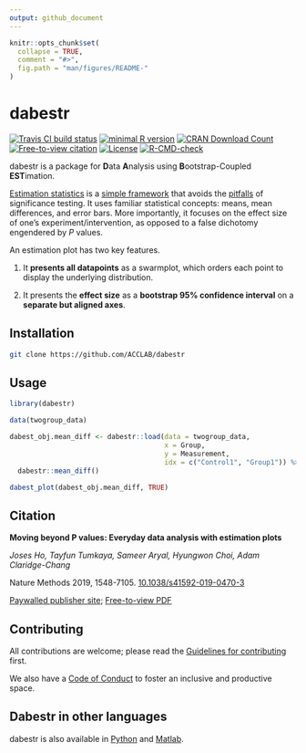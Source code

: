 ```yaml
---
output: github_document
---
```


<!-- README.md is generated from README.Rmd. Please edit that file -->

```r
knitr::opts_chunk$set(
  collapse = TRUE,
  comment = "#>",
  fig.path = "man/figures/README-"
)
```

# dabestr 

<!-- badges: start -->
[![Travis CI build status](https://img.shields.io/travis/com/ACCLAB/dabestr/master.svg)](https://travis-ci.com/ACCLAB/dabestr/) [![minimal R version](https://img.shields.io/badge/R%3E%3D-2.10-6666ff.svg)](https://cran.r-project.org/) [![CRAN Download Count](https://cranlogs.r-pkg.org/badges/grand-total/dabestr?color=brightgreen)](https://cran.r-project.org/package=dabestr) [![Free-to-view citation](https://zenodo.org/badge/DOI/10.1038/s41592-019-0470-3.svg)](https://rdcu.be/bHhJ4) [![License](https://img.shields.io/badge/License-Apache_2.0-orange.svg)](https://spdx.org/licenses/BSD-3-Clause-Clear.html)
[![R-CMD-check](https://github.com/sunroofgod/dabestr-prototype/actions/workflows/R-CMD-check.yaml/badge.svg)](https://github.com/sunroofgod/dabestr-prototype/actions/workflows/R-CMD-check.yaml)
<!-- badges: end -->

<!-- ## Overview -->
dabestr is a package for **D**ata **A**nalysis using **B**ootstrap-Coupled **EST**imation.

[Estimation statistics](https://en.wikipedia.org/wiki/Estimation_statistics "Estimation Stats on Wikipedia") is a [simple framework](https://thenewstatistics.com/itns/ "Introduction to the New Statistics") that avoids the [pitfalls](https://www.nature.com/articles/nmeth.3288 "The fickle P value generates irreproducible results, Halsey et al 2015") of significance testing. It uses familiar statistical concepts: means, mean differences, and error bars. More importantly, it focuses on the effect size of one's experiment/intervention, as opposed to a false dichotomy engendered by *P* values.

An estimation plot has two key features.

1.  It **presents all datapoints** as a swarmplot, which orders each point to display the underlying distribution.

2.  It presents the **effect size** as a **bootstrap 95% confidence interval** on a **separate but aligned axes**.

## Installation

```bash
git clone https://github.com/ACCLAB/dabestr
```

## Usage

```r
library(dabestr)

data(twogroup_data)

dabest_obj.mean_diff <- dabestr::load(data = twogroup_data, 
                                      x = Group, 
                                      y = Measurement, 
                                      idx = c("Control1", "Group1")) %>%
  dabestr::mean_diff()

dabest_plot(dabest_obj.mean_diff, TRUE)
```


## Citation 

**Moving beyond P values: Everyday data analysis with estimation plots**

*Joses Ho, Tayfun Tumkaya, Sameer Aryal, Hyungwon Choi, Adam Claridge-Chang*

Nature Methods 2019, 1548-7105. [10.1038/s41592-019-0470-3](http://dx.doi.org/10.1038/s41592-019-0470-3)

[Paywalled publisher site](https://www.nature.com/articles/s41592-019-0470-3); [Free-to-view PDF](https://rdcu.be/bHhJ4)

## Contributing

All contributions are welcome; please read the [Guidelines for contributing](https://github.com/ACCLAB/dabestr/blob/master/CONTRIBUTING.md) first.

We also have a [Code of Conduct](https://github.com/ACCLAB/dabestr/blob/master/CODE_OF_CONDUCT.md) to foster an inclusive and productive space.

## Dabestr in other languages

dabestr is also available in [Python](https://github.com/ACCLAB/DABEST-python "DABEST-Python on Github") and [Matlab](https://github.com/ACCLAB/DABEST-Matlab "DABEST-Matlab on Github").

